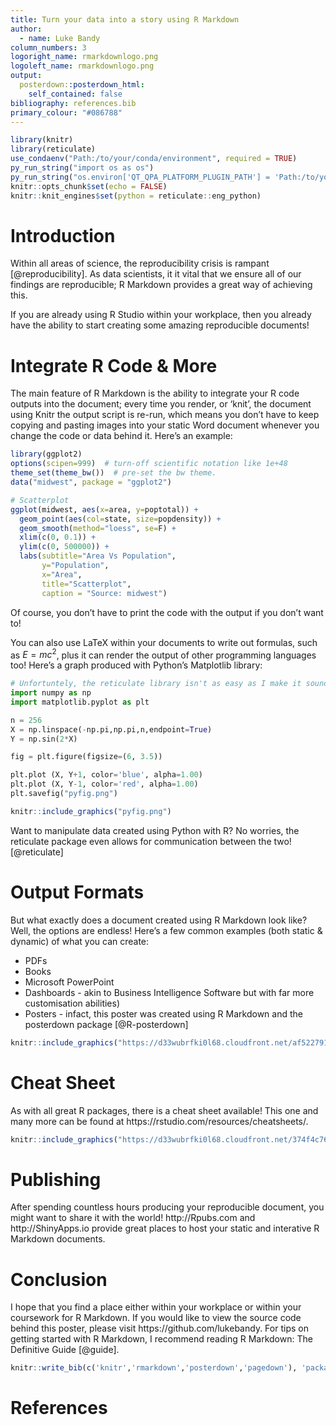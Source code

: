 ```yaml
---
title: Turn your data into a story using R Markdown
author:
  - name: Luke Bandy
column_numbers: 3
logoright_name: rmarkdownlogo.png
logoleft_name: rmarkdownlogo.png
output: 
  posterdown::posterdown_html:
    self_contained: false
bibliography: references.bib
primary_colour: "#086788"
---
```


```r
library(knitr)
library(reticulate)
use_condaenv("Path:/to/your/conda/environment", required = TRUE)
py_run_string("import os as os")
py_run_string("os.environ['QT_QPA_PLATFORM_PLUGIN_PATH'] = 'Path:/to/your/anaconda/files/Anaconda3/Library/plugins/platforms'")
knitr::opts_chunk$set(echo = FALSE)
knitr::knit_engines$set(python = reticulate::eng_python)
```

# Introduction

Within all areas of science, the reproducibility crisis is rampant [@reproducibility]. As data scientists, it it vital that we ensure all of our findings are reproducible; R Markdown provides a great way of achieving this.

If you are already using R Studio within your workplace, then you already have the ability to start creating some amazing reproducible documents!

# Integrate R Code & More

The main feature of R Markdown is the ability to integrate your R code outputs into the document; every time you render, or 'knit', the document using Knitr the output script is re-run, which means you don't have to keep copying and pasting images into your static Word document whenever you change the code or data behind it. Here's an example:

```r
library(ggplot2)
options(scipen=999)  # turn-off scientific notation like 1e+48
theme_set(theme_bw())  # pre-set the bw theme.
data("midwest", package = "ggplot2")

# Scatterplot
ggplot(midwest, aes(x=area, y=poptotal)) + 
  geom_point(aes(col=state, size=popdensity)) + 
  geom_smooth(method="loess", se=F) + 
  xlim(c(0, 0.1)) + 
  ylim(c(0, 500000)) + 
  labs(subtitle="Area Vs Population", 
       y="Population", 
       x="Area", 
       title="Scatterplot", 
       caption = "Source: midwest")
```

Of course, you don't have to print the code with the output if you don't want to!

You can also use LaTeX within your documents to write out formulas, such as $E=mc^2$, plus it can render the output of other programming languages too! Here's a graph produced with Python's Matplotlib library:

```python
# Unfortuntely, the reticulate library isn't as easy as I make it sound. To get around it not working with Knitr, I've saved the plot to file within RStudio then inserted the image when the document get knitted.
import numpy as np
import matplotlib.pyplot as plt

n = 256
X = np.linspace(-np.pi,np.pi,n,endpoint=True)
Y = np.sin(2*X)

fig = plt.figure(figsize=(6, 3.5))

plt.plot (X, Y+1, color='blue', alpha=1.00)
plt.plot (X, Y-1, color='red', alpha=1.00)
plt.savefig("pyfig.png")
```

```r
knitr::include_graphics("pyfig.png")
```


Want to manipulate data created using Python with R? No worries, the reticulate package even allows for communication between the two! [@reticulate]

# Output Formats

But what exactly does a document created using R Markdown look like? Well, the options are endless! Here's a few common examples (both static & dynamic) of what you can create:

* PDFs
* Books
* Microsoft PowerPoint
* Dashboards - akin to Business Intelligence Software but with far more customisation abilities)
* Posters - infact, this poster was created using R Markdown and the posterdown package [@R-posterdown]

```r
knitr::include_graphics("https://d33wubrfki0l68.cloudfront.net/af522791fe4f4ec3df715910a192fcc9ab0af296/d152b/galleryimages/dashboard1.png")
```

# Cheat Sheet

As with all great R packages, there is a cheat sheet available! This one and many more can be found at https://rstudio.com/resources/cheatsheets/.

```r
knitr::include_graphics("https://d33wubrfki0l68.cloudfront.net/374f4c769f97c4ded7300d521eb59b24168a7261/c72ad/lesson-images/cheatsheets-1-cheatsheet.png")
```

# Publishing

After spending countless hours producing your reproducible document, you might want to share it with the world! http://Rpubs.com and http://ShinyApps.io provide great places to host your static and interative R Markdown documents.

# Conclusion

I hope that you find a place either within your workplace or within your coursework for R Markdown. If you would like to view the source code behind this poster, please visit https://github.com/lukebandy. For tips on getting started with R Markdown, I recommend reading R Markdown: The Definitive Guide [@guide].

```r
knitr::write_bib(c('knitr','rmarkdown','posterdown','pagedown'), 'packages.bib')
```

# References
